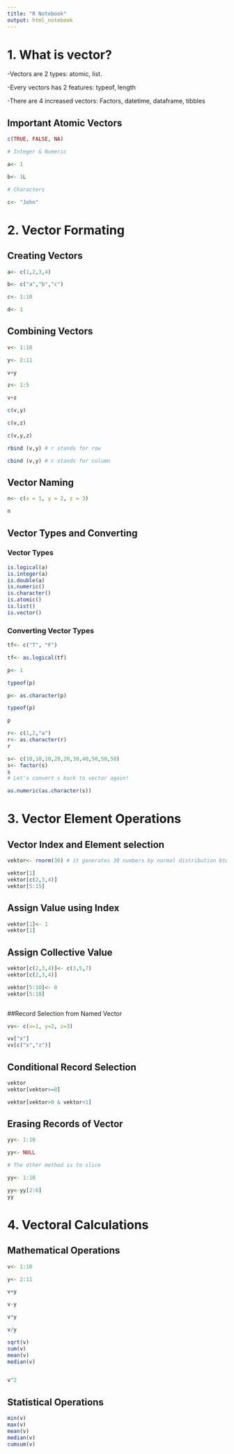 ```yaml
---
title: "R Notebook"
output: html_notebook
---
```


# 1. What is vector?

-Vectors are 2 types: atomic, list.

-Every vectors has 2 features: typeof, length

-There are 4 increased vectors: Factors, datetime, dataframe, tibbles

## Important Atomic Vectors

```r

c(TRUE, FALSE, NA)

# Integer & Numeric

a<- 1

b<- 1L

# Characters

c<- "John"

```


# 2. Vector Formating

## Creating Vectors

```r

a<- c(1,2,3,4)

b<- c("a","b","c")

c<- 1:10

d<- 1

```

## Combining Vectors

```r

v<- 1:10

y<- 2:11

v+y

z<- 1:5

v+z

c(v,y)

c(v,z)

c(v,y,z)

rbind (v,y) # r stands for row

cbind (v,y) # c stands for column

```

## Vector Naming

```r

n<- c(x = 1, y = 2, z = 3)

n
```

## Vector Types and Converting

### Vector Types

```r

is.logical(a)
is.integer(a)
is.double(a)
is.numeric()
is.character()
is.atomic()
is.list()
is.vector()


```

### Converting Vector Types

```r

tf<- c("T", "F")

tf<- as.logical(tf)

p<- 1

typeof(p)

p<- as.character(p)

typeof(p)

p

r<- c(1,2,"a")
r<- as.character(r)
r

s<- c(10,10,10,20,20,30,40,50,50,50)
s<- factor(s)
s
# Let's convert s back to vector again!

as.numeric(as.character(s))
```


# 3. Vector Element Operations

## Vector Index and Element selection

```r

vektor<- rnorm(30) # it generates 30 numbers by normal distribution btw -3 and 3

vektor[1]
vektor[c(2,3,4)]
vektor[5:15]

```

## Assign Value using Index

```r

vektor[1]<- 1
vektor[1]
```

## Assign Collective Value

```r

vektor[c(2,3,4)]<- c(3,5,7)
vektor[c(2,3,4)]

vektor[5:10]<- 0
vektor[5:10]



```

##Record Selection from Named Vector

```r

vv<- c(x=1, y=2, z=3)

vv["x"]
vv[c("x","z")]

```

## Conditional Record Selection

```r

vektor
vektor[vektor>=0]

vektor[vektor>0 & vektor<1]

```

## Erasing Records of Vector

```r

yy<- 1:10

yy<- NULL

# The other method is to slice

yy<- 1:10

yy<-yy[2:6]
yy

```


# 4. Vectoral Calculations

## Mathematical Operations

```r

v<- 1:10

y<- 2:11

v+y

v-y

v*y

v/y

sqrt(v)
sum(v)
mean(v)
median(v)


v^2

```

## Statistical Operations

```r

min(v)
max(v)
mean(v)
median(v)
cumsum(v)


```

